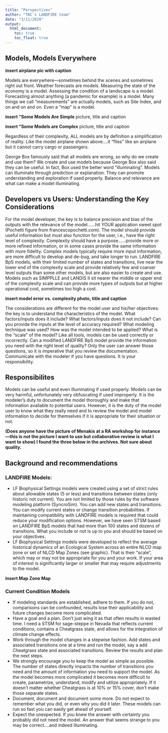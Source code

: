 ```yaml
---
title: "Perspectives"
author: "TNC's LANDFIRE team"
date: "3/11/2020"
output:
  html_document:
    toc: true
    toc_float: true
---
```



## Models, Models Everywhere

**insert airplane pic with caption**

Models are everywhere—sometimes behind the scenes and sometimes right out front.  Weather forecasts are models. Measuring the state of the economy is a model. Assessing the condition of a landscape is a model.  Forecasting almost anything (a pandemic for example) is a model. Many things we call “measurements” are actually models, such as Site Index, and on and on and on. Even a “map” is a model.

**insert "Some Models Are Simple** picture, title and caption

**insert "Some Models are Complex** picture, title and caption

Regardless of their complexity, ALL models are by definition a simplification of reality. Like the model airplane shown above….it “flies” like an airplane but it cannot carry cargo or passengers.

George Box famously said that all models are wrong, so why do we create and use them?  We create and use models because George Box also said they can be useful. In fact, Box used the better word “illuminating”. Models can illuminate through prediction or explanation. They can promote understanding and exploration if used properly. Balance and relevance are what can make a model illuminating.


## Developers vs Users: Understanding the Key Considerations

For the model developer, the key is to balance precision and bias of the outputs with the relevance of the model……hit YOUR application sweet spot (Pochetti figure from francescopochetti.com). The model should provide useful information but must also function for the user, i.e., have the right level of complexity. Complexity should have a purpose……provide more or more refined information, or in some cases provide the same information with more fidelity. Complex models typically require more input information, are more difficult to develop and de-bug, and take longer to run. LANDFIRE BpS models, with their limited number of states and transitions, live near the lower end of the complexity scale and provide relatively few and coarser level outputs than some other models, but are also easier to create and use. Models such as SIMPPLLE and LANDIS II sit nearer the middle or upper end of the complexity scale and can provide more types of outputs but at higher operational cost, sometimes too high a cost.

**insert model error vs. complexity photo, title and caption**

The considerations are different for the model user and his/her objectives: the key is to understand the characteristics of the model. What factors/inputs does it include? What factors/inputs does it not include? Can you provide the inputs at the level of accuracy required? What modeling technique was used? How was the model intended to be applied? What is the “scale” of the model? Like all tools, models can be used correctly or incorrectly. Can a modified LANDFIRE BpS model provide the information you need with the right level of quality? Only the user can answer those questions, so it is imperative that you review the documentation. Communicate with the modeler if you have questions. It is your responsibility.

## Responsibilites

Models can be useful and even illuminating if used properly. Models can be very harmful, unfortunately very obfuscating if used improperly. It is the modeler’s duty to document the model thoroughly and make that information available to potential users. However, it is the duty of the model user to know what they really need and to review the model and model information to decide for themselves if it is appropriate for their situation or not.

**(Does anyone have the picture of Menakis at a RA workshop for instance—this is not the picture I want to use but collaborative review is what I want to show) I found the three below in the archives. Not sure about quality.**


## Background and recommendations

### LANDFIRE Models:

* LF Biophysical Settings models were created using a set of strict rules about allowable states (5 or less) and transitions between states (only historic not current). You are not limited by those rules by the software modeling platform (SyncroSim). You can add new states and transitions. You can modify current states or change transition probabilities. If maintaining compatibility with LANDFIRE models is required that could reduce your modification options. However, we have seen STSM based on LANDFIRE BpS models that had more than 100 states and dozens of transitions. What you include or not is up to you and should be based on your objectives.
* LF Biophysical Settings models were developed to reflect the average historical dynamics of an Ecological System across an entire NLCD map zone or set of NLCD Map Zones (see graphic). That is their “scale”, which may or may not be appropriate for you and your work. If your area of interest is significantly larger or smaller that may require adjustments to the model.

**insert Map Zone Map**

### Current Condition Models

* If modeling standards are established, adhere to them. If you do not, comparisons can be confounded, results lose their applicability and future changes become more complicated.
* Have a goal and a plan. Don’t just wing it as that often results in wasted time. I need a STSM for sage-steppe in Nevada that reflects current conditions, contains a Cheatgrass state, and allows for the integration of climate change effects.
* Work through the model changes in a stepwise fashion. Add states and associated transitions one at a time and run the model, say a add Cheatgrass state and associated transitions. Review the results and plan the next steps.
*	We strongly encourage you to keep the model as simple as possible. The number of states directly impacts the number of transitions you need and the amount of information you need to support the model. As the model becomes more complicated it becomes more difficult to create, parametrize, understand, modify and utilize appropriately. If it doesn’t matter whether Cheatgrass is at 10% or 15% cover, don’t make those separate states. 
* Document, document and document some more. Do not expect to remember what you did, or even why you did it later. These models can run so fast you can easily get ahead of yourself.
* Expect the unexpected. If you knew the answer with certainty you probably did not need the model. An answer that seems strange to you may be correct….and indeed illuminating.






